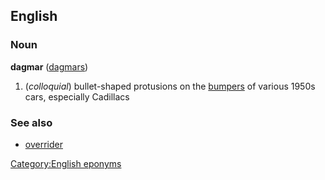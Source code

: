 ==English==
===Noun===
'''dagmar''' ([[dagmars]])

# (''colloquial'') bullet-shaped protusions on the [[bumpers]] of various 1950s cars, especially Cadillacs

===See also===
*[[overrider]]

[[Category:English eponyms]]